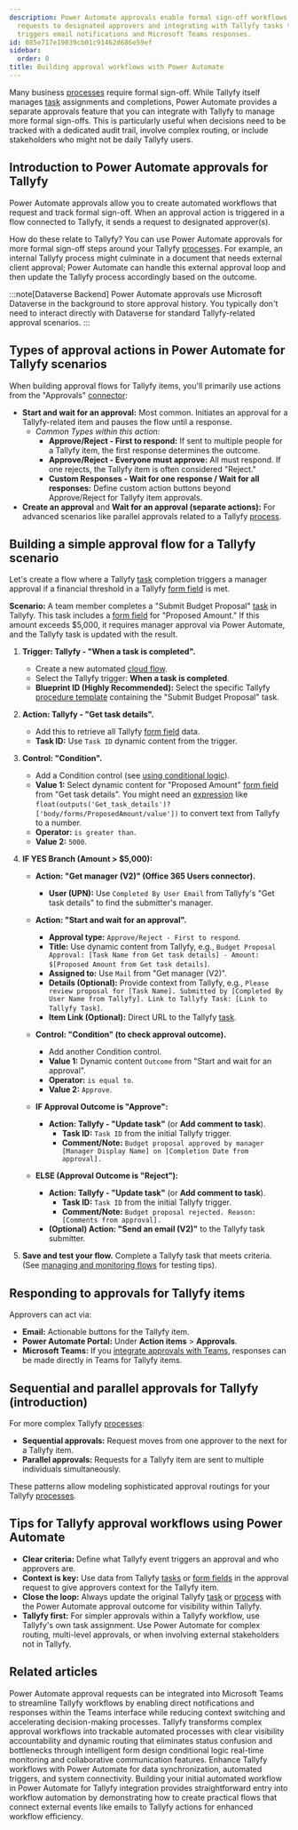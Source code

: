 ```yaml
---
description: Power Automate approvals enable formal sign-off workflows by sending
  requests to designated approvers and integrating with Tallyfy tasks through automated
  triggers email notifications and Microsoft Teams responses.
id: 085e717e19039cb01c91462d686e59ef
sidebar:
  order: 8
title: Building approval workflows with Power Automate
---
```



Many business [processes](/products/pro/tracking-and-tasks/processes/) require formal sign-off. While Tallyfy itself manages [task](/products/pro/tracking-and-tasks/tasks/) assignments and completions, Power Automate provides a separate approvals feature that you can integrate with Tallyfy to manage more formal sign-offs. This is particularly useful when decisions need to be tracked with a dedicated audit trail, involve complex routing, or include stakeholders who might not be daily Tallyfy users.

## Introduction to Power Automate approvals for Tallyfy

Power Automate approvals allow you to create automated workflows that request and track formal sign-off. When an approval action is triggered in a flow connected to Tallyfy, it sends a request to designated approver(s).

How do these relate to Tallyfy? You can use Power Automate approvals for more formal sign-off steps around your Tallyfy [processes](/products/pro/tracking-and-tasks/processes/). For example, an internal Tallyfy process might culminate in a document that needs external client approval; Power Automate can handle this external approval loop and then update the Tallyfy process accordingly based on the outcome.

:::note[Dataverse Backend]
Power Automate approvals use Microsoft Dataverse in the background to store approval history. You typically don't need to interact directly with Dataverse for standard Tallyfy-related approval scenarios.
:::

## Types of approval actions in Power Automate for Tallyfy scenarios

When building approval flows for Tallyfy items, you'll primarily use actions from the "Approvals" [connector](/products/pro/integrations/middleware/power-automate/understanding-power-automate-basics/):

*   **Start and wait for an approval:** Most common. Initiates an approval for a Tallyfy-related item and pauses the flow until a response.
    *   *Common Types within this action:*
        *   **Approve/Reject - First to respond:** If sent to multiple people for a Tallyfy item, the first response determines the outcome.
        *   **Approve/Reject - Everyone must approve:** All must respond. If one rejects, the Tallyfy item is often considered "Reject."
        *   **Custom Responses - Wait for one response / Wait for all responses:** Define custom action buttons beyond Approve/Reject for Tallyfy item approvals.
*   **Create an approval** and **Wait for an approval (separate actions):** For advanced scenarios like parallel approvals related to a Tallyfy [process](/products/pro/tracking-and-tasks/processes/).

## Building a simple approval flow for a Tallyfy scenario

Let's create a flow where a Tallyfy [task](/products/pro/tracking-and-tasks/tasks/) completion triggers a manager approval if a financial threshold in a Tallyfy [form field](/products/pro/tracking-and-tasks/tasks/what-are-form-fields-in-tallyfy/) is met.

**Scenario:** A team member completes a "Submit Budget Proposal" [task](/products/pro/tracking-and-tasks/tasks/) in Tallyfy. This task includes a [form field](/products/pro/tracking-and-tasks/tasks/what-are-form-fields-in-tallyfy/) for "Proposed Amount." If this amount exceeds $5,000, it requires manager approval via Power Automate, and the Tallyfy task is updated with the result.

<Steps>

1.  **Trigger: Tallyfy - "When a task is completed".**
    *   Create a new automated [cloud flow](/products/pro/integrations/middleware/power-automate/understanding-power-automate-basics/).
    *   Select the Tallyfy trigger: **When a task is completed**.
    *   **Blueprint ID (Highly Recommended):** Select the specific Tallyfy [procedure template](/products/pro/documenting/templates/) containing the "Submit Budget Proposal" task.

2.  **Action: Tallyfy - "Get task details".**
    *   Add this to retrieve all Tallyfy [form field](/products/pro/tracking-and-tasks/tasks/what-are-form-fields-in-tallyfy/) data.
    *   **Task ID:** Use `Task ID` dynamic content from the trigger.

3.  **Control: "Condition".**
    *   Add a Condition control (see [using conditional logic](/products/pro/integrations/middleware/power-automate/using-conditional-logic-in-power-automate/)).
    *   **Value 1:** Select dynamic content for "Proposed Amount" [form field](/products/pro/tracking-and-tasks/tasks/what-are-form-fields-in-tallyfy/) from "Get task details". You might need an [expression](/products/pro/integrations/middleware/power-automate/advanced-conditions-and-expressions/) like `float(outputs('Get_task_details')?['body/forms/ProposedAmount/value'])` to convert text from Tallyfy to a number.
    *   **Operator:** `is greater than`.
    *   **Value 2:** `5000`.



4.  **IF YES Branch (Amount > $5,000):**
    *   **Action: "Get manager (V2)" (Office 365 Users connector).**
        *   **User (UPN):** Use `Completed By User Email` from Tallyfy's "Get task details" to find the submitter's manager.
    *   **Action: "Start and wait for an approval".**
        *   **Approval type:** `Approve/Reject - First to respond`.
        *   **Title:** Use dynamic content from Tallyfy, e.g., `Budget Proposal Approval: [Task Name from Get task details] - Amount: $[Proposed Amount from Get task details]`.
        *   **Assigned to:** Use `Mail` from "Get manager (V2)".
        *   **Details (Optional):** Provide context from Tallyfy, e.g., `Please review proposal for [Task Name]. Submitted by [Completed By User Name from Tallyfy]. Link to Tallyfy Task: [Link to Tallyfy Task]`.
        *   **Item Link (Optional):** Direct URL to the Tallyfy [task](/products/pro/tracking-and-tasks/tasks/).



    *   **Control: "Condition" (to check approval outcome).**
        *   Add another Condition control.
        *   **Value 1:** Dynamic content `Outcome` from "Start and wait for an approval".
        *   **Operator:** `is equal to`.
        *   **Value 2:** `Approve`.
    *   **IF Approval Outcome is "Approve":**
        *   **Action: Tallyfy - "Update task"** (or **Add comment to task**).
            *   **Task ID:** `Task ID` from the initial Tallyfy trigger.
            *   **Comment/Note:** `Budget proposal approved by manager [Manager Display Name] on [Completion Date from approval].`
    *   **ELSE (Approval Outcome is "Reject"):**
        *   **Action: Tallyfy - "Update task"** (or **Add comment to task**).
            *   **Task ID:** `Task ID` from the initial Tallyfy trigger.
            *   **Comment/Note:** `Budget proposal rejected. Reason: [Comments from approval].`
        *   **(Optional) Action: "Send an email (V2)"** to the Tallyfy task submitter.

5.  **Save and test your flow.** Complete a Tallyfy task that meets criteria. (See [managing and monitoring flows](/products/pro/integrations/middleware/power-automate/managing-and-monitoring-power-automate-flows/) for testing tips).

</Steps>

## Responding to approvals for Tallyfy items

Approvers can act via:

*   **Email:** Actionable buttons for the Tallyfy item.
*   **Power Automate Portal:** Under **Action items** > **Approvals**.
*   **Microsoft Teams:** If you [integrate approvals with Teams](/products/pro/integrations/middleware/power-automate/integrating-power-automate-approvals-with-microsoft-teams/), responses can be made directly in Teams for Tallyfy items.

## Sequential and parallel approvals for Tallyfy (introduction)

For more complex Tallyfy [processes](/products/pro/tracking-and-tasks/processes/):

*   **Sequential approvals:** Request moves from one approver to the next for a Tallyfy item.
*   **Parallel approvals:** Requests for a Tallyfy item are sent to multiple individuals simultaneously.

These patterns allow modeling sophisticated approval routings for your Tallyfy [processes](/products/pro/tracking-and-tasks/processes/).

## Tips for Tallyfy approval workflows using Power Automate

*   **Clear criteria:** Define what Tallyfy event triggers an approval and who approvers are.
*   **Context is key:** Use data from Tallyfy [tasks](/products/pro/tracking-and-tasks/tasks/) or [form fields](/products/pro/tracking-and-tasks/tasks/what-are-form-fields-in-tallyfy/) in the approval request to give approvers context for the Tallyfy item.
*   **Close the loop:** Always update the original Tallyfy [task](/products/pro/tracking-and-tasks/tasks/) or [process](/products/pro/tracking-and-tasks/processes/) with the Power Automate approval outcome for visibility within Tallyfy.
*   **Tallyfy first:** For simpler approvals within a Tallyfy workflow, use Tallyfy's own task assignment. Use Power Automate for complex routing, multi-level approvals, or when involving external stakeholders not in Tallyfy.


## Related articles
<CardGrid>
<LinkTitleCard header="<b>Power Automate > Integrating Power Automate approvals with Microsoft Teams</b>" href="/products/pro/integrations/middleware/power-automate/integrating-power-automate-approvals-with-microsoft-teams/" > Power Automate approval requests can be integrated into Microsoft Teams to streamline Tallyfy workflows by enabling direct notifications and responses within the Teams interface while reducing context switching and accelerating decision-making processes. </LinkTitleCard>
<LinkTitleCard header="<b>How To > Automatically track and run complex approval workflows</b>" href="/products/pro/tutorials/how-to/track-and-run-complex-approval-workflows/" > Tallyfy transforms complex approval workflows into trackable automated processes with clear visibility accountability and dynamic routing that eliminates status confusion and bottlenecks through intelligent form design conditional logic real-time monitoring and collaborative communication features. </LinkTitleCard>
<LinkTitleCard header="<b>Middleware > Power Automate</b>" href="/products/pro/integrations/middleware/power-automate/" > Enhance Tallyfy workflows with Power Automate for data synchronization, automated triggers, and system connectivity. </LinkTitleCard>
<LinkTitleCard header="<b>Power Automate > Creating your first flow in Power Automate</b>" href="/products/pro/integrations/middleware/power-automate/creating-your-first-flow-in-power-automate/" > Building your initial automated workflow in Power Automate for Tallyfy integration provides straightforward entry into workflow automation by demonstrating how to create practical flows that connect external events like emails to Tallyfy actions for enhanced workflow efficiency. </LinkTitleCard>
</CardGrid>